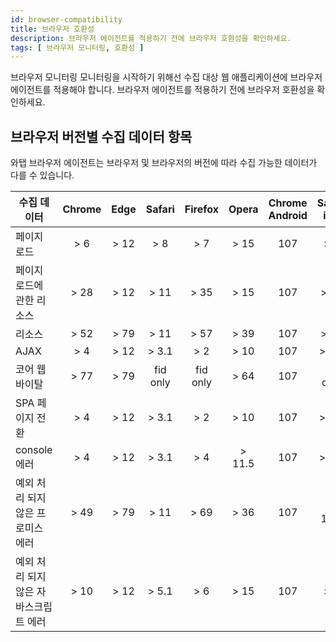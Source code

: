```yaml
---
id: browser-compatibility
title: 브라우저 호환성
description: 브라우저 에이전트를 적용하기 전에 브라우저 호환성을 확인하세요.
tags: [ 브라우저 모니터링, 호환성 ]
---
```


브라우저 모니터링 모니터링을 시작하기 위해선 수집 대상 웹 애플리케이션에 브라우저 에이전트를 적용해야 합니다. 브라우저 에이전트를 적용하기 전에 브라우저 호환성을 확인하세요.

## 브라우저 버전별 수집 데이터 항목

와탭 브라우저 에이전트는 브라우저 및 브라우저의 버전에 따라 수집 가능한 데이터가 다를 수 있습니다.

<div class='rum-compatibility'>

| 수집 데이터                           | Chrome | Edge  |  Safari  | Firefox  |  Opera  | Chrome Android | Safari iOS | Samsung Internet |
| ------------------------------------- | :----: | :---: | :------: | :------: | :-----: | :------------: | :--------: | :--------------: |
| 페이지 로드                           |  \> 6  | \> 12 |   \> 8   |   \> 7   |  \> 15  |      107       |    \> 9    |       \> 4       |
| 페이지 로드에 관한 리소스             | \> 28  | \> 12 |  \> 11   |  \> 35   |  \> 15  |      107       |   \> 11    |       \> 4       |
| 리소스                                | \> 52  | \> 79 |  \> 11   |  \> 57   |  \> 39  |      107       |   \> 11    |      \> 6.2      |
| AJAX                                  |  \> 4  | \> 12 |  \> 3.1  |   \> 2   |  \> 10  |      107       |   \> 3.2   |       \> 4       |
| 코어 웹 바이탈                        | \> 77  | \> 79 | fid only | fid only |  \> 64  |      107       |  fid only  |      \> 12       |
| SPA 페이지 전환                       |  \> 4  | \> 12 |  \> 3.1  |   \> 2   |  \> 10  |      107       |   \> 3.2   |       \> 4       |
| console 에러                          |  \> 4  | \> 12 |  \> 3.1  |   \> 4   | \> 11.5 |      107       |   \> 3.2   |       \> 4       |
| 예외 처리 되지 않은 프로미스 에러     | \> 49  | \> 79 |  \> 11   |  \> 69   |  \> 36  |      107       |  \> 11.3   |       \> 5       |
| 예외 처리 되지 않은 자바스크립트 에러 | \> 10  | \> 12 |  \> 5.1  |   \> 6   |  \> 15  |      107       |    \> 5    |       \> 4       |

</div>